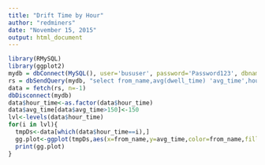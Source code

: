 ```yaml
---
title: "Drift Time by Hour"
author: "redminers"
date: "November 15, 2015"
output: html_document
---
```


```r
library(RMySQL)
library(ggplot2)
mydb = dbConnect(MySQL(), user='bususer', password='Password123', dbname='iubus', host='rdc04.uits.iu.edu',port=3099)
rs = dbSendQuery(mydb, "select from_name,avg(dwell_time) 'avg_time',hour(timestmp) 'hour_time' from W_SHED_RUN_FS where travel_flg='N' group by from_name,hour_time order by hour_time;")
data = fetch(rs, n=-1)
dbDisconnect(mydb)
data$hour_time<-as.factor(data$hour_time)
data$avg_time[data$avg_time>150]<-150
lvl<-levels(data$hour_time)
for(i in lvl){
  tmpDs<-data[which(data$hour_time==i),]
  gg.plot<-ggplot(tmpDs,aes(x=from_name,y=avg_time,color=from_name,fill=from_name))+stat_summary(fun.y="mean",geom="bar")+theme(axis.text.x = element_text(angle = 90, hjust = 1),legend.position="none") + ggtitle(paste("Dwell Time Patterns for the ",i,"th Hour of the Day"))+xlab("Stop Name")+ylab("Average Dwell Time")
  print(gg.plot)
}
```
